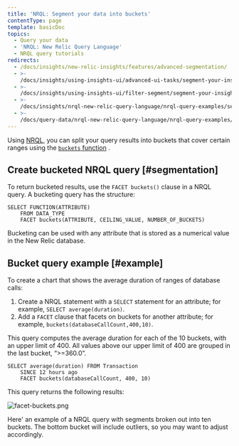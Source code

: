 ```yaml
---
title: 'NRQL: Segment your data into buckets'
contentType: page
template: basicDoc
topics:
  - Query your data
  - 'NRQL: New Relic Query Language'
  - NRQL query tutorials
redirects:
  - /docs/insights/new-relic-insights/features/advanced-segmentation/
  - >-
    /docs/insights/using-insights-ui/advanced-ui-tasks/segment-your-insights-data-buckets/
  - >-
    /docs/insights/using-insights-ui/filter-segment/segment-your-insights-data-buckets/
  - >-
    /docs/insights/nrql-new-relic-query-language/nrql-query-examples/segment-your-insights-data-buckets/
  - >-
    /docs/query-data/nrql-new-relic-query-language/nrql-query-examples/split-your-insights-data-buckets/
---
```


Using [NRQL](/docs/query-data/nrql-new-relic-query-language/getting-started/introduction-nrql), you can split your query results into buckets that cover certain ranges using the [`buckets` function](/docs/insights/nrql-new-relic-query-language/nrql-reference/nrql-syntax-components-functions#func-buckets) .

## Create bucketed NRQL query [#segmentation]

To return bucketed results, use the `FACET buckets()` clause in a NRQL query. A bucketing query has the structure:

```
SELECT FUNCTION(ATTRIBUTE) 
    FROM DATA_TYPE 
    FACET buckets(ATTRIBUTE, CEILING_VALUE, NUMBER_OF_BUCKETS)
```

Bucketing can be used with any attribute that is stored as a numerical value in the New Relic database.

## Bucket query example [#example]

To create a chart that shows the average duration of ranges of database calls:

1. Create a NRQL statement with a `SELECT` statement for an attribute; for example, `SELECT average(duration)`.
2. Add a `FACET` clause that facets on buckets for another attribute; for example, `buckets(databaseCallCount,400,10)`.

This query computes the average duration for each of the 10 buckets, with an upper limit of 400. All values above our upper limit of 400 are grouped in the last bucket, “>=360.0”.

```
SELECT average(duration) FROM Transaction 
    SINCE 12 hours ago 
    FACET buckets(databaseCallCount, 400, 10)
```

This query returns the following results:

![facet-buckets.png](./images/facet-buckets_0.png "facet-buckets.png")

Here' an example of a NRQL query with segments broken out into ten buckets. The bottom bucket will include outliers, so you may want to adjust accordingly.
